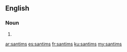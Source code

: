 ==English==

===Noun===
{{head|en|plural}}

# {{plural of|santim|lang=en}}

[[ar:santims]]
[[es:santims]]
[[fr:santims]]
[[ku:santims]]
[[my:santims]]